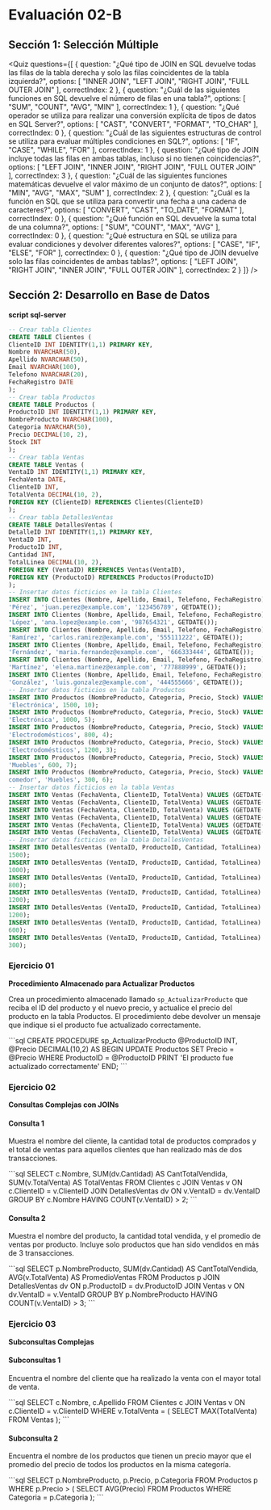 # Evaluación 02-B

## Sección 1: Selección Múltiple

<Quiz questions={[
  {
    question: "¿Qué tipo de JOIN en SQL devuelve todas las filas de la tabla derecha y solo las filas coincidentes de la tabla izquierda?",
    options: [
      "INNER JOIN",
      "LEFT JOIN",
      "RIGHT JOIN",
      "FULL OUTER JOIN"
    ],
    correctIndex: 2
  },
  {
    question: "¿Cuál de las siguientes funciones en SQL devuelve el número de filas en una tabla?",
    options: [
      "SUM",
      "COUNT",
      "AVG",
      "MIN"
    ],
    correctIndex: 1
  },
  {
    question: "¿Qué operador se utiliza para realizar una conversión explícita de tipos de datos en SQL Server?",
    options: [
      "CAST",
      "CONVERT",
      "FORMAT",
      "TO_CHAR"
    ],
    correctIndex: 0
  },
  {
    question: "¿Cuál de las siguientes estructuras de control se utiliza para evaluar múltiples condiciones en SQL?",
    options: [
      "IF",
      "CASE",
      "WHILE",
      "FOR"
    ],
    correctIndex: 1
  },
  {
    question: "¿Qué tipo de JOIN incluye todas las filas en ambas tablas, incluso si no tienen coincidencias?",
    options: [
      "LEFT JOIN",
      "INNER JOIN",
      "RIGHT JOIN",
      "FULL OUTER JOIN"
    ],
    correctIndex: 3
  },
  {
    question: "¿Cuál de las siguientes funciones matemáticas devuelve el valor máximo de un conjunto de datos?",
    options: [
      "MIN",
      "AVG",
      "MAX",
      "SUM"
    ],
    correctIndex: 2
  },
  {
    question: "¿Cuál es la función en SQL que se utiliza para convertir una fecha a una cadena de caracteres?",
    options: [
      "CONVERT",
      "CAST",
      "TO_DATE",
      "FORMAT"
    ],
    correctIndex: 0
  },
  {
    question: "¿Qué función en SQL devuelve la suma total de una columna?",
    options: [
      "SUM",
      "COUNT",
      "MAX",
      "AVG"
    ],
    correctIndex: 0
  },
  {
    question: "¿Qué estructura en SQL se utiliza para evaluar condiciones y devolver diferentes valores?",
    options: [
      "CASE",
      "IF",
      "ELSE",
      "FOR"
    ],
    correctIndex: 0
  },
  {
    question: "¿Qué tipo de JOIN devuelve solo las filas coincidentes de ambas tablas?",
    options: [
      "LEFT JOIN",
      "RIGHT JOIN",
      "INNER JOIN",
      "FULL OUTER JOIN"
    ],
    correctIndex: 2
  }
]} />

## Sección 2: Desarrollo en Base de Datos

**script sql-server**

```sql
-- Crear tabla Clientes
CREATE TABLE Clientes (
ClienteID INT IDENTITY(1,1) PRIMARY KEY,
Nombre NVARCHAR(50),
Apellido NVARCHAR(50),
Email NVARCHAR(100),
Telefono NVARCHAR(20),
FechaRegistro DATE
);
-- Crear tabla Productos
CREATE TABLE Productos (
ProductoID INT IDENTITY(1,1) PRIMARY KEY,
NombreProducto NVARCHAR(100),
Categoria NVARCHAR(50),
Precio DECIMAL(10, 2),
Stock INT
);
-- Crear tabla Ventas
CREATE TABLE Ventas (
VentaID INT IDENTITY(1,1) PRIMARY KEY,
FechaVenta DATE,
ClienteID INT,
TotalVenta DECIMAL(10, 2),
FOREIGN KEY (ClienteID) REFERENCES Clientes(ClienteID)
);
-- Crear tabla DetallesVentas
CREATE TABLE DetallesVentas (
DetalleID INT IDENTITY(1,1) PRIMARY KEY,
VentaID INT,
ProductoID INT,
Cantidad INT,
TotalLinea DECIMAL(10, 2),
FOREIGN KEY (VentaID) REFERENCES Ventas(VentaID),
FOREIGN KEY (ProductoID) REFERENCES Productos(ProductoID)
);
-- Insertar datos ficticios en la tabla Clientes
INSERT INTO Clientes (Nombre, Apellido, Email, Telefono, FechaRegistro) VALUES ('Juan',
'Pérez', 'juan.perez@example.com', '123456789', GETDATE());
INSERT INTO Clientes (Nombre, Apellido, Email, Telefono, FechaRegistro) VALUES ('Ana',
'López', 'ana.lopez@example.com', '987654321', GETDATE());
INSERT INTO Clientes (Nombre, Apellido, Email, Telefono, FechaRegistro) VALUES ('Carlos',
'Ramírez', 'carlos.ramirez@example.com', '555111222', GETDATE());
INSERT INTO Clientes (Nombre, Apellido, Email, Telefono, FechaRegistro) VALUES ('María',
'Fernández', 'maria.fernandez@example.com', '666333444', GETDATE());
INSERT INTO Clientes (Nombre, Apellido, Email, Telefono, FechaRegistro) VALUES ('Elena',
'Martínez', 'elena.martinez@example.com', '777888999', GETDATE());
INSERT INTO Clientes (Nombre, Apellido, Email, Telefono, FechaRegistro) VALUES ('Luis',
'González', 'luis.gonzalez@example.com', '444555666', GETDATE());
-- Insertar datos ficticios en la tabla Productos
INSERT INTO Productos (NombreProducto, Categoria, Precio, Stock) VALUES ('Laptop',
'Electrónica', 1500, 10);
INSERT INTO Productos (NombreProducto, Categoria, Precio, Stock) VALUES ('Smartphone',
'Electrónica', 1000, 5);
INSERT INTO Productos (NombreProducto, Categoria, Precio, Stock) VALUES ('Lavadora',
'Electrodomésticos', 800, 4);
INSERT INTO Productos (NombreProducto, Categoria, Precio, Stock) VALUES ('Refrigerador',
'Electrodomésticos', 1200, 3);
INSERT INTO Productos (NombreProducto, Categoria, Precio, Stock) VALUES ('Sofá',
'Muebles', 600, 7);
INSERT INTO Productos (NombreProducto, Categoria, Precio, Stock) VALUES ('Mesa de
comedor', 'Muebles', 300, 6);
-- Insertar datos ficticios en la tabla Ventas
INSERT INTO Ventas (FechaVenta, ClienteID, TotalVenta) VALUES (GETDATE(), 1, 1500);
INSERT INTO Ventas (FechaVenta, ClienteID, TotalVenta) VALUES (GETDATE(), 2, 1000);
INSERT INTO Ventas (FechaVenta, ClienteID, TotalVenta) VALUES (GETDATE(), 3, 2400);
INSERT INTO Ventas (FechaVenta, ClienteID, TotalVenta) VALUES (GETDATE(), 4, 1800);
INSERT INTO Ventas (FechaVenta, ClienteID, TotalVenta) VALUES (GETDATE(), 5, 600);
INSERT INTO Ventas (FechaVenta, ClienteID, TotalVenta) VALUES (GETDATE(), 6, 300);
-- Insertar datos ficticios en la tabla DetallesVentas
INSERT INTO DetallesVentas (VentaID, ProductoID, Cantidad, TotalLinea) VALUES (1, 1, 1,
1500);
INSERT INTO DetallesVentas (VentaID, ProductoID, Cantidad, TotalLinea) VALUES (2, 2, 1,
1000);
INSERT INTO DetallesVentas (VentaID, ProductoID, Cantidad, TotalLinea) VALUES (3, 3, 1,
800);
INSERT INTO DetallesVentas (VentaID, ProductoID, Cantidad, TotalLinea) VALUES (3, 4, 1,
1200);
INSERT INTO DetallesVentas (VentaID, ProductoID, Cantidad, TotalLinea) VALUES (4, 5, 2,
1200);
INSERT INTO DetallesVentas (VentaID, ProductoID, Cantidad, TotalLinea) VALUES (5, 6, 2,
600);
INSERT INTO DetallesVentas (VentaID, ProductoID, Cantidad, TotalLinea) VALUES (6, 1, 1,
300);
```

### Ejercicio 01
**Procedimiento Almacenado para Actualizar Productos**

Crea un procedimiento almacenado llamado `sp_ActualizarProducto` que reciba el ID del producto y el nuevo precio, y actualice el precio del producto en la tabla Productos. El procedimiento debe devolver un mensaje que indique si el producto fue actualizado correctamente.

<Solution>
```sql
CREATE PROCEDURE sp_ActualizarProducto
@ProductoID INT,
@Precio DECIMAL(10,2)
AS
BEGIN
	UPDATE Productos
	SET Precio = @Precio
	WHERE ProductoID = @ProductoID
	PRINT 'El producto fue actualizado correctamente'
END;
```
</Solution>

### Ejercicio 02
**Consultas Complejas con JOINs**

#### Consulta 1
Muestra el nombre del cliente, la cantidad total de productos comprados y el total de ventas para aquellos clientes que han realizado más de dos transacciones.

<Solution>
```sql
SELECT
	c.Nombre,
	SUM(dv.Cantidad) AS CantTotalVendida,
	SUM(v.TotalVenta) AS TotalVentas
FROM Clientes c
JOIN Ventas v ON c.ClienteID = v.ClienteID
JOIN DetallesVentas dv ON v.VentaID = dv.VentaID
GROUP BY c.Nombre
HAVING COUNT(v.VentaID) > 2;
```
</Solution>

#### Consulta 2
Muestra el nombre del producto, la cantidad total vendida, y el promedio de ventas por producto. Incluye solo productos que han sido vendidos en más de 3 transacciones.

<Solution>
```sql
SELECT
	p.NombreProducto,
	SUM(dv.Cantidad) AS CantTotalVendida,
	AVG(v.TotalVenta) AS PromedioVentas
FROM Productos p
JOIN DetallesVentas dv ON p.ProductoID = dv.ProductoID
JOIN Ventas v ON dv.VentaID = v.VentaID
GROUP BY p.NombreProducto
HAVING COUNT(v.VentaID) > 3;
```
</Solution>


### Ejercicio 03
**Subconsultas Complejas**

#### Subconsultas 1
Encuentra el nombre del cliente que ha realizado la venta con el mayor total de venta.

<Solution>
```sql
SELECT c.Nombre, c.Apellido
FROM Clientes c
JOIN Ventas v ON c.ClienteID = v.ClienteID
WHERE v.TotalVenta = (
    SELECT MAX(TotalVenta)
    FROM Ventas
);
```
</Solution>


#### Subconsulta 2
Encuentra el nombre de los productos que tienen un precio mayor que el promedio del precio de todos los productos en la misma categoría.

<Solution>
```sql
SELECT p.NombreProducto, p.Precio, p.Categoria
FROM Productos p
WHERE p.Precio > (
	SELECT AVG(Precio) 
	FROM Productos 
	WHERE Categoria = p.Categoria
);
```
</Solution>
